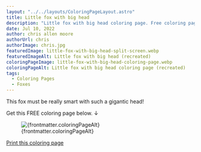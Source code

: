 ```yaml
---
layout: "../../layouts/ColoringPageLayout.astro"
title: Little fox with big head
description: "Little fox with big head coloring page. Free coloring page."
date: Jul 10, 2022
author: chris allen moore
authorUrl: chris
authorImage: chris.jpg
featuredImage: little-fox-with-big-head-split-screen.webp
featuredImageAlt: Little fox with big head (recreated)
coloringPageImage: little-fox-with-big-head-coloring-page.webp
coloringPageAlt: Little fox with big head coloring page (recreated)
tags:
  - Coloring Pages
  - Foxes
---
```


This fox must be really smart with such a gigantic head!

Get this FREE coloring page below. ↓

<figure class="text-center mt-0">
  <img
    src={`/images/coloring-pages/${frontmatter.coloringPageImage}`}
    alt={frontmatter.coloringPageAlt}
    class="w-full"
  />
  <figcaption class="text-sm">{frontmatter.coloringPageAlt}</figcaption>
</figure>

<div class="text-center">
  <a
    target="_blank"
    href={`/images/coloring-pages/${frontmatter.coloringPageImage}/`}
    class="no-underline bg-paradiso-600 hover:bg-paradiso-700 text-white py-4 px-5 rounded-full leading-normal"
  >
    <span>Print this coloring page</span>
  </a>
</div>
